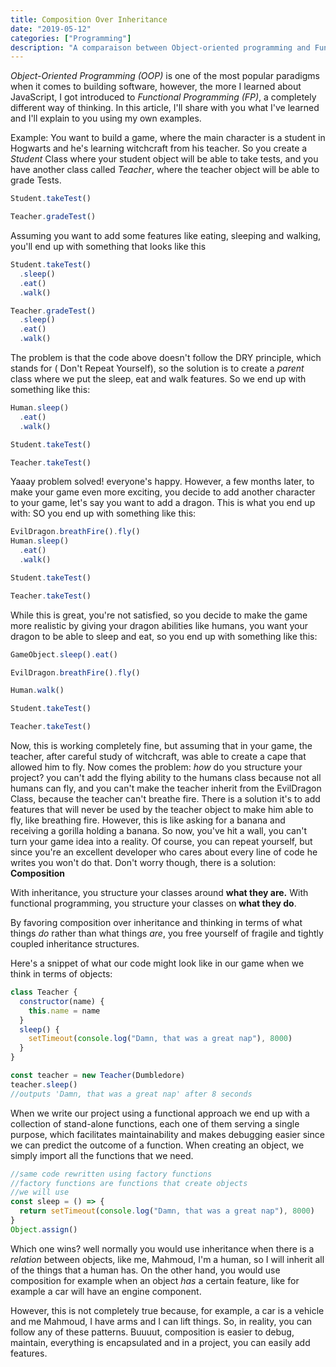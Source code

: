 ```yaml
---
title: Composition Over Inheritance
date: "2019-05-12"
categories: ["Programming"]
description: "A comparaison between Object-oriented programming and Functional programming"
---
```


_Object-Oriented Programming (OOP)_ is one of the most popular paradigms when it comes to building software, however, the more I learned about JavaScript, I got introduced to _Functional Programming (FP)_, a completely different way of thinking. In this article, I'll share with you what I've learned and I'll explain to you using my own examples.

Example: You want to build a game, where the main character is a student in Hogwarts and he's learning witchcraft from his teacher.
So you create a _Student_ Class where your student object will be able to take tests, and you have another class called _Teacher_, where the teacher object will be able to grade Tests.

```js
Student.takeTest()

Teacher.gradeTest()
```

Assuming you want to add some features like eating, sleeping and walking, you'll end up with something that looks like this

```js
Student.takeTest()
  .sleep()
  .eat()
  .walk()

Teacher.gradeTest()
  .sleep()
  .eat()
  .walk()
```

The problem is that the code above doesn't follow the DRY principle, which stands for ( Don't Repeat Yourself), so the solution is to create a _parent_ class where we put the sleep, eat and walk features. So we end up with something like this:

```js
Human.sleep()
  .eat()
  .walk()

Student.takeTest()

Teacher.takeTest()
```

Yaaay problem solved! everyone's happy. However, a few months later, to make your game even more exciting, you decide to add another character to your game, let's say you want to add a dragon. This is what you end up with:
SO you end up with something like this:

```js
EvilDragon.breathFire().fly()
Human.sleep()
  .eat()
  .walk()

Student.takeTest()

Teacher.takeTest()
```

While this is great, you're not satisfied, so you decide to make the game more realistic by giving your dragon abilities like humans, you want your dragon to be able to sleep and eat, so you end up with something like this:

```js
GameObject.sleep().eat()

EvilDragon.breathFire().fly()

Human.walk()

Student.takeTest()

Teacher.takeTest()
```

Now, this is working completely fine, but assuming that in your game, the teacher, after careful study of witchcraft, was able to create a cape that allowed him to fly.
Now comes the problem: _how_ do you structure your project? you can't add the flying ability to the humans class because not all humans can fly, and you can't make the teacher inherit from the EvilDragon Class, because the teacher can't breathe fire.
There is a solution it's to add features that will never be used by the teacher object to make him able to fly, like breathing fire. However, this is like asking for a banana and receiving a gorilla holding a banana.
So now, you've hit a wall, you can't turn your game idea into a reality.
Of course, you can repeat yourself, but since you're an excellent developer who cares about every line of code he writes you won't do that.
Don't worry though, there is a solution: **Composition**

With inheritance, you structure your classes around **what they are.** With functional programming, you structure your classes on **what they do**.

By favoring composition over inheritance and thinking in terms of what things _do_ rather than what things _are_, you free yourself of fragile and tightly coupled inheritance structures.

Here's a snippet of what our code might look like in our game when we think in terms of objects:

```js
class Teacher {
  constructor(name) {
    this.name = name
  }
  sleep() {
    setTimeout(console.log("Damn, that was a great nap"), 8000)
  }
}

const teacher = new Teacher(Dumbledore)
teacher.sleep()
//outputs 'Damn, that was a great nap' after 8 seconds
```

When we write our project using a functional approach we end up with a collection of stand-alone functions, each one of them serving a single purpose, which facilitates maintainability and makes debugging easier since we can predict the outcome of a function. When creating an object, we simply import all the functions that we need.

```js
//same code rewritten using factory functions
//factory functions are functions that create objects
//we will use
const sleep = () => {
  return setTimeout(console.log("Damn, that was a great nap"), 8000)
}
Object.assign()
```

Which one wins? well normally you would use inheritance when there is a _relation_ between objects, like me, Mahmoud, I'm a human, so I will inherit all of the things that a human has. On the other hand, you would use composition for example when an object _has_ a certain feature, like for example a car will have an engine component.

However, this is not completely true because, for example, a car is a vehicle and me Mahmoud, I have arms and I can lift things. So, in reality, you can follow any of these patterns.
Buuuut, composition is easier to debug, maintain, everything is encapsulated and in a project, you can easily add features.
